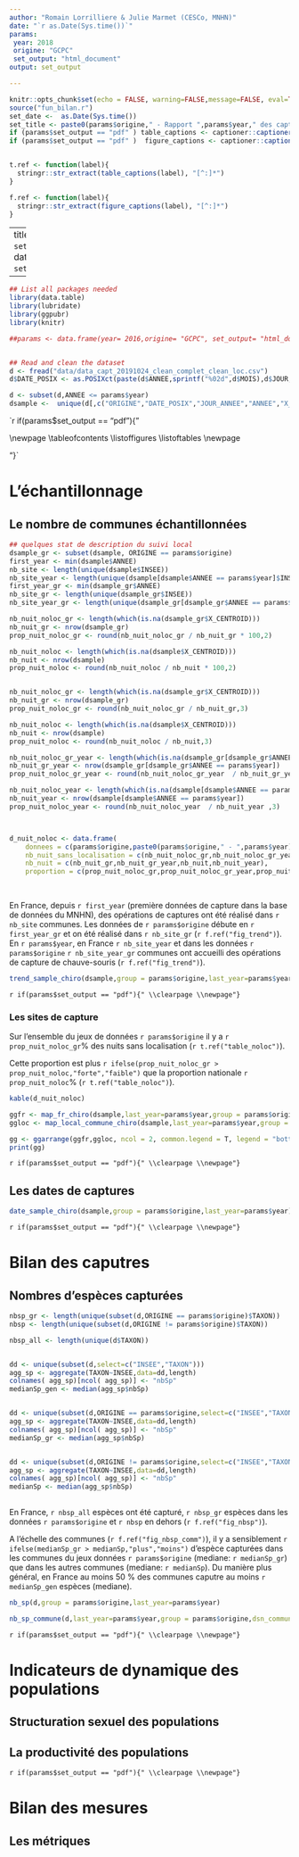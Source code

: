 ```yaml
---
author: "Romain Lorrilliere & Julie Marmet (CESCo, MNHN)"
date: "`r as.Date(Sys.time())`"
params:
 year: 2018
 origine: "GCPC"
 set_output: "html_document"
output: set_output

---
```


```r
knitr::opts_chunk$set(echo = FALSE, warning=FALSE,message=FALSE, eval=TRUE)
source("fun_bilan.r")
set_date <-  as.Date(Sys.time())
set_title <- paste0(params$origine," - Rapport ",params$year," des captures de Chiroptères")
if (params$set_output == "pdf" ) table_captions <- captioner::captioner(prefix="Tab.") else table_captions <- captioner::captioner(prefix="Tab.")
if (params$set_output == "pdf" )  figure_captions <- captioner::captioner(prefix="Fig.") else figure_captions <- captioner::captioner(prefix="Fig.")


t.ref <- function(label){
  stringr::str_extract(table_captions(label), "[^:]*")
}

f.ref <- function(label){
  stringr::str_extract(figure_captions(label), "[^:]*")
}

```


---
title: "`r set_title`" 
date: "`r set_date`"

---




```r
## List all packages needed
library(data.table)
library(lubridate)
library(ggpubr)
library(knitr)

```


```r
##params <- data.frame(year= 2016,origine= "GCPC", set_output= "html_document",stringsAsFactors=FALSE)


## Read and clean the dataset
d <- fread("data/data_capt_20191024_clean_complet_clean_loc.csv")
d$DATE_POSIX <- as.POSIXct(paste(d$ANNEE,sprintf("%02d",d$MOIS),d$JOUR,sep="-"))

d <- subset(d,ANNEE <= params$year)
dsample <-  unique(d[,c("ORIGINE","DATE_POSIX","JOUR_ANNEE","ANNEE","X_CENTROID","Y_CENTROID","INSEE"),with=FALSE])


 ```

`r if(params$set_output == "pdf"){"

\\newpage 
\\tableofcontents 
\\listoffigures
\\listoftables
\\newpage

"}`



# L'échantillonnage


## Le nombre de communes échantillonnées

```r
## quelques stat de description du suivi local
dsample_gr <- subset(dsample, ORIGINE == params$origine)
first_year <- min(dsample$ANNEE)
nb_site <- length(unique(dsample$INSEE))
nb_site_year <- length(unique(dsample[dsample$ANNEE == params$year]$INSEE))
first_year_gr <- min(dsample_gr$ANNEE)
nb_site_gr <- length(unique(dsample_gr$INSEE))
nb_site_year_gr <- length(unique(dsample_gr[dsample_gr$ANNEE == params$year]$INSEE))

nb_nuit_noloc_gr <- length(which(is.na(dsample_gr$X_CENTROID)))
nb_nuit_gr <- nrow(dsample_gr)
prop_nuit_noloc_gr <- round(nb_nuit_noloc_gr / nb_nuit_gr * 100,2)

nb_nuit_noloc <- length(which(is.na(dsample$X_CENTROID)))
nb_nuit <- nrow(dsample)
prop_nuit_noloc <- round(nb_nuit_noloc / nb_nuit * 100,2)


nb_nuit_noloc_gr <- length(which(is.na(dsample_gr$X_CENTROID)))
nb_nuit_gr <- nrow(dsample_gr)
prop_nuit_noloc_gr <- round(nb_nuit_noloc_gr / nb_nuit_gr,3)

nb_nuit_noloc <- length(which(is.na(dsample$X_CENTROID)))
nb_nuit <- nrow(dsample)
prop_nuit_noloc <- round(nb_nuit_noloc / nb_nuit,3)

nb_nuit_noloc_gr_year <- length(which(is.na(dsample_gr[dsample_gr$ANNEE == params$year]$X_CENTROID)))
nb_nuit_gr_year <- nrow(dsample_gr[dsample_gr$ANNEE == params$year])
prop_nuit_noloc_gr_year <- round(nb_nuit_noloc_gr_year  / nb_nuit_gr_year ,3)

nb_nuit_noloc_year <- length(which(is.na(dsample[dsample$ANNEE == params$year]$X_CENTROID)))
nb_nuit_year <- nrow(dsample[dsample$ANNEE == params$year])
prop_nuit_noloc_year <- round(nb_nuit_noloc_year  / nb_nuit_year ,3)



d_nuit_noloc <- data.frame(
    donnees = c(params$origine,paste0(params$origine," - ",params$year),"toutes",paste0("toutes - ",params$year)),
    nb_nuit_sans_localisation = c(nb_nuit_noloc_gr,nb_nuit_noloc_gr_year,nb_nuit_noloc,nb_nuit_noloc_year),
    nb_nuit = c(nb_nuit_gr,nb_nuit_gr_year,nb_nuit,nb_nuit_year),
    proportion = c(prop_nuit_noloc_gr,prop_nuit_noloc_gr_year,prop_nuit_noloc,prop_nuit_noloc_year))
                                                             
                                                             


```

En France, depuis `r first_year` (première données de capture dans la
base de données du MNHN), des opérations de captures ont été réalisé
dans `r nb_site` communes. Les données de `r params$origine` débute en
`r first_year_gr` et on été réalisé dans `r nb_site_gr` (`r f.ref("fig_trend")`).
En `r params$year`, en France `r nb_site_year` et dans les données 
`r params$origine` `r nb_site_year_gr` communes ont accueilli des
opérations de capture de chauve-souris (`r f.ref("fig_trend")`).


```r

trend_sample_chiro(dsample,group = params$origine,last_year=params$year)

```

`r if(params$set_output == "pdf"){"
\\clearpage
\\newpage"}`


### Les sites de capture

Sur l'ensemble du jeux de données `r params$origine` il 
y a `r prop_nuit_noloc_gr`% des nuits sans localisation (`r t.ref("table_noloc")`).

Cette proportion est plus `r ifelse(prop_nuit_noloc_gr >
prop_nuit_noloc,"forte","faible")` que la proportion 
nationale `r prop_nuit_noloc`% (`r t.ref("table_noloc")`).


```r
kable(d_nuit_noloc)

```


```r
ggfr <- map_fr_chiro(dsample,last_year=params$year,group = params$origine)
ggloc <- map_local_commune_chiro(dsample,last_year=params$year,group = params$origine,dsn_commune="C:\\git\\data_GIS\\communes-20190101\\communes-20190101.shp")

gg <- ggarrange(ggfr,ggloc, ncol = 2, common.legend = T, legend = "bottom")
print(gg)
```

`r if(params$set_output == "pdf"){"
\\clearpage
\\newpage"}`


## Les dates de captures



```r

date_sample_chiro(dsample,group = params$origine,last_year=params$year)

```


`r if(params$set_output == "pdf"){"
\\clearpage
\\newpage"}`

# Bilan des caputres

## Nombres d'espèces capturées 



```r
nbsp_gr <- length(unique(subset(d,ORIGINE == params$origine)$TAXON))
nbsp <- length(unique(subset(d,ORIGINE != params$origine)$TAXON))

nbsp_all <- length(unique(d$TAXON))


dd <- unique(subset(d,select=c("INSEE","TAXON")))
agg_sp <- aggregate(TAXON~INSEE,data=dd,length)
colnames( agg_sp)[ncol( agg_sp)] <- "nbSp"
medianSp_gen <- median(agg_sp$nbSp)


dd <- unique(subset(d,ORIGINE == params$origine,select=c("INSEE","TAXON")))
agg_sp <- aggregate(TAXON~INSEE,data=dd,length)
colnames( agg_sp)[ncol( agg_sp)] <- "nbSp"
medianSp_gr <- median(agg_sp$nbSp)


dd <- unique(subset(d,ORIGINE != params$origine,select=c("INSEE","TAXON")))
agg_sp <- aggregate(TAXON~INSEE,data=dd,length)
colnames( agg_sp)[ncol( agg_sp)] <- "nbSp"
medianSp <- median(agg_sp$nbSp)
  
```

En France, `r nbsp_all` espèces ont été capturé, `r nbsp_gr` espèces
dans les données `r params$origine` et `r nbsp` en dehors 
(`r f.ref("fig_nbsp")`). 

A l'échelle des communes (`r f.ref("fig_nbsp_comm")`), il y a sensiblement
`r ifelse(medianSp_gr > medianSp,"plus","moins")` d'espèce capturées
dans les communes du jeux données `r params$origine` (mediane: `r medianSp_gr`)
que dans les autres communes  (mediane: `r medianSp`). Du manière plus
général, en France au moins 50 % des communes caputre au moins 
`r medianSp_gen` espèces (mediane).


```r

nb_sp(d,group = params$origine,last_year=params$year)

```



```r

nb_sp_commune(d,last_year=params$year,group = params$origine,dsn_commune="C:\\git\\data_GIS\\communes-20190101\\communes-20190101.shp")

```

`r if(params$set_output == "pdf"){"
\\clearpage
\\newpage"}`


# Indicateurs de dynamique des populations

## Structuration sexuel des populations


## La productivité des populations


`r if(params$set_output == "pdf"){"
\\clearpage
\\newpage"}`

# Bilan des mesures 

## Les métriques
